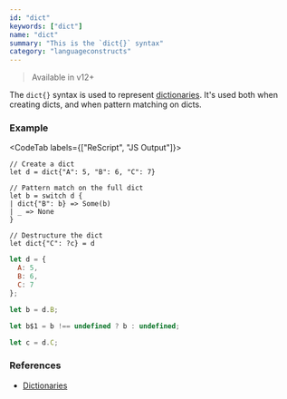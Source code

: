 ```yaml
---
id: "dict"
keywords: ["dict"]
name: "dict"
summary: "This is the `dict{}` syntax"
category: "languageconstructs"
---
```


> Available in v12+

The `dict{}` syntax is used to represent [dictionaries](dict.md). It's used both when creating dicts, and when pattern matching on dicts.

### Example

<CodeTab labels={["ReScript", "JS Output"]}>

```res
// Create a dict
let d = dict{"A": 5, "B": 6, "C": 7}

// Pattern match on the full dict
let b = switch d {
| dict{"B": b} => Some(b)
| _ => None
}

// Destructure the dict
let dict{"C": ?c} = d
```

```js
let d = {
  A: 5,
  B: 6,
  C: 7
};

let b = d.B;

let b$1 = b !== undefined ? b : undefined;

let c = d.C;
```

</CodeTab>

### References

* [Dictionaries](/docs/manual/latest/dict)


